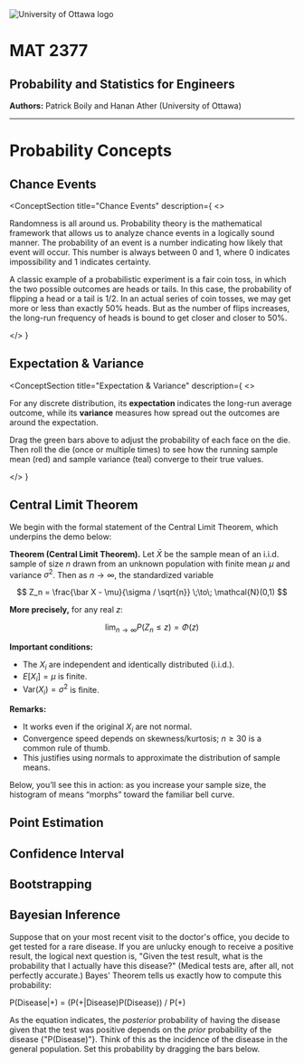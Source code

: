 
<div style={{ textAlign: 'center', marginTop: '2rem' }}>
  <img src="/uo.png" alt="University of Ottawa logo" width={75} height={75} style={{ objectFit: 'contain' }} />
  <h1>MAT 2377</h1>
  <h2>Probability and Statistics for Engineers</h2>
  <p><strong>Authors:</strong> Patrick Boily and Hanan Ather (University of Ottawa)</p>
  <hr style={{ margin: '2rem auto', width: '50%' }} />
</div>

# Probability Concepts

<h2 id="chance-events">Chance Events</h2>

<ConceptSection
  title="Chance Events"
  description={
    <>
      <p>
        Randomness is all around us. Probability theory is the mathematical
        framework that allows us to analyze chance events in a logically sound
        manner. The probability of an event is a number indicating how likely
        that event will occur. This number is always between 0 and 1, where 0
        indicates impossibility and 1 indicates certainty.
      </p>
      <p>
        A classic example of a probabilistic experiment is a fair coin toss,
        in which the two possible outcomes are heads or tails. In this case,
        the probability of flipping a head or a tail is 1/2. In an actual
        series of coin tosses, we may get more or less than exactly 50% heads.
        But as the number of flips increases, the long-run frequency of heads
        is bound to get closer and closer to 50%.
      </p>
    </>
  }
>
  <CoinFlipSimulation />
</ConceptSection>

<h2 id="expectation-variance">Expectation & Variance</h2>

<ConceptSection
  title="Expectation & Variance"
  description={
    <>
      <p>
        For any discrete distribution, its <strong>expectation</strong> indicates
        the long-run average outcome, while its <strong>variance</strong> measures
        how spread out the outcomes are around the expectation.
      </p>
      <p>
        Drag the green bars above to adjust the probability of each face on the die.
        Then roll the die (once or multiple times) to see how the running sample mean
        (red) and sample variance (teal) converge to their true values.
      </p>
    </>
  }
>
  <DistributionSimulationWrapper />
</ConceptSection>

<h2 id="central-limit-theorem">Central Limit Theorem</h2>

<ConceptSection title="Central Limit Theorem">
We begin with the formal statement of the Central Limit Theorem, which underpins the demo below:

**Theorem (Central Limit Theorem).** Let $\bar X$ be the sample mean of an i.i.d. sample of size $n$ drawn from an unknown population with finite mean $\mu$ and variance $\sigma^2$. Then as $n \to \infty$, the standardized variable

$$
Z_n = \frac{\bar X - \mu}{\sigma / \sqrt{n}} \;\to\; \mathcal{N}(0,1)
$$

**More precisely,** for any real $z$:

$$
\lim_{n\to\infty} P(Z_n \le z) = \Phi(z)
$$

**Important conditions:**
- The $X_i$ are independent and identically distributed (i.i.d.).
- $E[X_i] = \mu$ is finite.
- $\mathrm{Var}(X_i) = \sigma^2$ is finite.

**Remarks:**
- It works even if the original $X_i$ are not normal.
- Convergence speed depends on skewness/kurtosis; $n \ge 30$ is a common rule of thumb.
- This justifies using normals to approximate the distribution of sample means.

Below, you’ll see this in action: as you increase your sample size, the histogram of means “morphs” toward the familiar bell curve.

<CLTSimulationWrapper />

</ConceptSection>

<h2 id="point-estimation">Point Estimation</h2>

<ConceptSection title="Point Estimation">
  <PointEstimation />
</ConceptSection>

<h2 id="confidence-interval">Confidence Interval</h2>

<ConceptSection title="Confidence Interval">
  <ConfidenceInterval />
</ConceptSection>

<h2 id="bootstrapping">Bootstrapping</h2>

<ConceptSection title="Bootstrapping">
  <Bootstrapping />
</ConceptSection>

<h2 id="bayesian-inference">Bayesian Inference</h2>

<ConceptSection title="Bayesian Inference">
  <BayesianInference />
  Suppose that on your most recent visit to the doctor's office, you decide to get tested for a rare disease. If you are unlucky enough to receive a positive result, the logical next question is, "Given the test result, what is the probability that I actually have this disease?" (Medical tests are, after all, not perfectly accurate.) Bayes' Theorem tells us exactly how to compute this probability:

P(Disease|+) = (P(+|Disease)P(Disease)) / P(+)

As the equation indicates, the *posterior* probability of having the disease given that the test was positive depends on the *prior* probability of the disease {"P(Disease)"}. Think of this as the incidence of the disease in the general population. Set this probability by dragging the bars below.



</ConceptSection>
